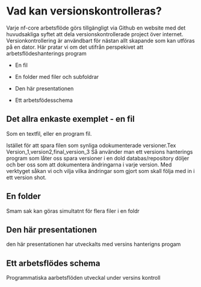 # Vad kan versionskontrolleras?

Varje nf-core arbetsflöde görs tillgängligt via Github en website med det huvudsakliga syftet att dela versionskontrollerade project över internet. Versionkontrollering är användbart för nästan allt skapande som kan utföras på en dator. Här pratar vi om det utifrån perspekivet att arbetsflödeshanterings program

-   En fil

-   En folder med filer och subfoldrar

-   Den här presentationen

-   Ett arbetsfödesschema

## Det allra enkaste exemplet - en fil

Som en textfil, eller en program fil.

Istället för att spara filen som synliga odokumenterade versioner.Tex Version_1,version2,final_version_3 Så använder man ett versions hanterings program som låter oss spara versioner i en dold databas/repository döljer och ber oss som att dokumentera ändringarna i varje version. Med verktyget såkan vi och vilja vilka ändringar som gjort som skall följa med in i ett version shot.

## En folder

Smam sak kan göras simultatnt för flera filer i en foldr

## Den här presentationen

den här presentationen har utveckalts med versins hanterigns progam

## Ett arbetsflödes schema

Programmatiska aarbetsflöden utveckal under versins kontroll
